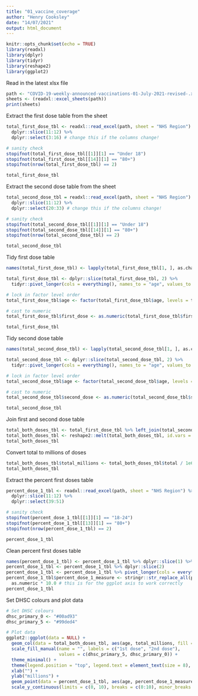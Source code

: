 ```yaml
---
title: "01_vaccine_coverage"
author: "Henry Cooksley"
date: "14/07/2021"
output: html_document
---
```


```r
knitr::opts_chunk$set(echo = TRUE)
library(readxl)
library(dplyr)
library(tidyr)
library(reshape2)
library(ggplot2)
```

Read in the latest xlsx file
```r
path <- "COVID-19-weekly-announced-vaccinations-01-July-2021-revised-.xlsx"
sheets <- (readxl::excel_sheets(path))
print(sheets)
```

Extract the first dose table from the sheet
```r
total_first_dose_tbl <- readxl::read_excel(path, sheet = "NHS Region") %>% 
  dplyr::slice(11:12) %>% 
  dplyr::select(3:16) # change this if the columns change!

# sanity check
stopifnot(total_first_dose_tbl[[1]][1] == "Under 18")
stopifnot(total_first_dose_tbl[[14]][1] == "80+")
stopifnot(nrow(total_first_dose_tbl) == 2)

total_first_dose_tbl
```

Extract the second dose table from the sheet
```r
total_second_dose_tbl = readxl::read_excel(path, sheet = "NHS Region") %>% 
  dplyr::slice(11:12) %>% 
  dplyr::select(20:33) # change this if the columns change!

# sanity check
stopifnot(total_second_dose_tbl[[1]][1] == "Under 18")
stopifnot(total_second_dose_tbl[[14]][1] == "80+")
stopifnot(nrow(total_second_dose_tbl) == 2)

total_second_dose_tbl
```

Tidy first dose table
```r
names(total_first_dose_tbl) <- lapply(total_first_dose_tbl[1, ], as.character)

total_first_dose_tbl <- dplyr::slice(total_first_dose_tbl, 2) %>%
  tidyr::pivot_longer(cols = everything(), names_to = "age", values_to = "first_dose")

# lock in factor level order
total_first_dose_tbl$age <- factor(total_first_dose_tbl$age, levels = total_first_dose_tbl$age)

# cast to numeric
total_first_dose_tbl$first_dose <- as.numeric(total_first_dose_tbl$first_dose)

total_first_dose_tbl
```

Tidy second dose table
```r
names(total_second_dose_tbl) <- lapply(total_second_dose_tbl[1, ], as.character)

total_second_dose_tbl <- dplyr::slice(total_second_dose_tbl, 2) %>%
  tidyr::pivot_longer(cols = everything(), names_to = "age", values_to = "second_dose")

# lock in factor level order
total_second_dose_tbl$age <- factor(total_second_dose_tbl$age, levels = total_second_dose_tbl$age)

# cast to numeric
total_second_dose_tbl$second_dose <- as.numeric(total_second_dose_tbl$second_dose)

total_second_dose_tbl
```

Join first and second dose table
```r
total_both_doses_tbl <- total_first_dose_tbl %>% left_join(total_second_dose_tbl, by = "age")
total_both_doses_tbl <- reshape2::melt(total_both_doses_tbl, id.vars = c("age"), variable.name = "dose", value.name = "total")
total_both_doses_tbl
```

Convert total to millions of doses
```r
total_both_doses_tbl$total_millions <- total_both_doses_tbl$total / 1e6
total_both_doses_tbl
```

Extract the percent first doses table
```r
percent_dose_1_tbl <- readxl::read_excel(path, sheet = "NHS Region") %>% 
  dplyr::slice(11:12) %>% 
  dplyr::select(39:51)

# sanity check
stopifnot(percent_dose_1_tbl[[1]][1] == "18-24")
stopifnot(percent_dose_1_tbl[[13]][1] == "80+")
stopifnot(nrow(percent_dose_1_tbl) == 2)

percent_dose_1_tbl
```

Clean percent first doses table
```r
names(percent_dose_1_tbl) <- percent_dose_1_tbl %>% dplyr::slice(1) %>% unlist(., use.names = FALSE)
percent_dose_1_tbl <- percent_dose_1_tbl %>% dplyr::slice(2)
percent_dose_1_tbl <- percent_dose_1_tbl %>% pivot_longer(cols = everything(), names_to = "age", values_to = "percent_dose_1")
percent_dose_1_tbl$percent_dose_1_measure <- stringr::str_replace_all(percent_dose_1_tbl$percent_dose_1, "100%\\*", "1.00") %>%
  as.numeric * 10.0 # this is for the ggplot axis to work correctly
percent_dose_1_tbl
```




Set DHSC colours and plot data
```r
# Set DHSC colours
dhsc_primary_0 <- "#00ad93"
dhsc_primary_5 <- "#99ded4"

# Plot data
ggplot2::ggplot(data = NULL) + 
  geom_col(data = total_both_doses_tbl, aes(age, total_millions, fill = dose), position = "dodge2") + 
  scale_fill_manual(name = "", labels = c("1st dose", "2nd dose"), 
                    values = c(dhsc_primary_5, dhsc_primary_0)) + 
  theme_minimal() + 
  theme(legend.position = "top", legend.text = element_text(size = 8), legend.key.size = unit(0.4, 'cm')) + 
  xlab("") + 
  ylab("millions") +
  geom_point(data = percent_dose_1_tbl, aes(age, percent_dose_1_measure), shape = 5) +
  scale_y_continuous(limits = c(0, 10), breaks = c(0:10), minor_breaks = NULL, sec.axis = sec_axis(trans = ~ . * 0.1, breaks = seq(0, 1, 0.1), labels = scales::percent_format(1)))
```


